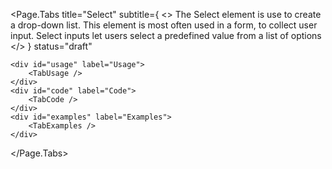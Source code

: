 

<Page.Tabs
	title="Select"
	subtitle={
		<>
			The Select element is use to create a drop-down list. This element is most often used in a form, to collect user input. Select inputs let users select a predefined value from a list of options
		</>
	}
	status="draft"
>
	<div id="usage" label="Usage">
		<TabUsage />
	</div>
    <div id="code" label="Code">
		<TabCode />
	</div>
	<div id="examples" label="Examples">
		<TabExamples />
	</div>
</Page.Tabs>
